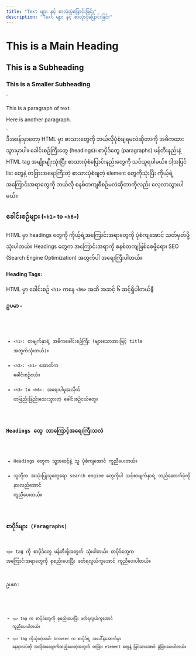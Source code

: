 ```yaml
---
title: "Text များ နှင့် စာလုံးပုံပြောင်းခြင်း"
description: "Text များ နှင့် စာလုံးပုံပြောင်းခြင်း"
---
```




<h1>This is a Main Heading</h1>
<h2>This is a Subheading</h2>
<h3>This is a Smaller Subheading</h3>
`
<p>This is a paragraph of text.</p>
<p>Here is another paragraph.</p>
`

<Aside title="ရည်ရွယ်ချက်">
ဒီအခန်းမှာတော့ HTML မှာ စာသားတွေကို ဘယ်လိုပုံစံချရမလဲဆိုတာကို အဓိကထားသွားမှာပါ။ ခေါင်းစဉ်ကြီးတွေ (headings)၊ စာပိုဒ်တွေ (paragraphs) ဖန်တီးနည်းနဲ့ HTML tag အမျိုးမျိုးသုံးပြီး စာသားပုံစံပြောင်းနည်းတွေကို သင်ယူရပါမယ်။ ဒါ့အပြင် list တွေနဲ့ တခြားအရေးကြီးတဲ့ စာသားပုံစံချတဲ့ element တွေကိုသုံးပြီး ကိုယ့်ရဲ့အကြောင်းအရာတွေကို ဘယ်လို စနစ်တကျစီစဉ်မလဲဆိုတာကိုလည်း လေ့လာသွားပါမယ်။
</Aside>

### ခေါင်းစဉ်များ (`<h1>` to `<h6>`)
HTML မှာ headings တွေကို ကိုယ့်ရဲ့အကြောင်းအရာတွေကို ပုံစံကျအောင် သတ်မှတ်ဖို့သုံးပါတယ်။ Headings တွေက အကြောင်းအရာကို စနစ်တကျဖြစ်စေဖို့ရော၊ SEO (Search Engine Optimization) အတွက်ပါ အရေးကြီးပါတယ်။

#### Heading Tags:
HTML မှာ ခေါင်းစဉ် `<h1>` ကနေ `<h6>` အထိ အဆင့် ၆ ဆင့်ရှိပါတယ်

**ဥပမာ -**

<Code title='HTML' lang='html' code={headings} />


- `<h1>`: စာမျက်နှာရဲ့ အဓိကခေါင်းစဉ်ကြီး (များသောအားဖြင့် title အတွက်သုံးတယ်)။
- `<h2>`: `<h1>` အောက်က ခေါင်းစဉ်ငယ်။
- `<h3>` to `<h6>`: အရေးပါမှုအလိုက် တဖြည်းဖြည်းသေးသွားတဲ့ ခေါင်းစဉ်ငယ်တွေ။

### Headings တွေ ဘာကြောင့်အရေးကြီးသလဲ 

- Headings တွေက သူ့အဆင့်နဲ့ သူ ပုံစံကျအောင် ကူညီပေးတယ်။
- သူတို့က အသုံးပြုသူတွေရော search engine တွေကိုပါ သင့်စာမျက်နှာရဲ့ တည်ဆောက်ပုံကို နားလည်အောင် ကူညီပေးတယ်။

### စာပိုဒ်များ (Paragraphs)
`<p>` tag ကို စာပိုဒ်တွေ ဖန်တီးဖို့အတွက် သုံးပါတယ်။ စာပိုဒ်တွေက အကြောင်းအရာတွေကို စုစည်းပေးပြီး ဖတ်ရလွယ်ကူအောင် ကူညီပေးပါတယ်။

ဥပမာ:

<Code title='HTML' lang='html' code={paragraph} />

- `<p>` tag က စာပိုဒ်တွေကို စုစည်းပေးပြီး ဖတ်ရလွယ်ကူအောင် ကူညီပေးပါတယ်။
- `<p>` tag ကိုသုံးတဲ့အခါ၊ browser က စာပိုဒ်ရဲ့ အပေါ်နဲ့အောက်မှာ နေရာလပ်ကို အလိုအလျောက်ထည့်ပေးတဲ့အတွက် တခြား element တွေနဲ့ မြင်သာအောင် ခွဲခြားပေးပါတယ်။

